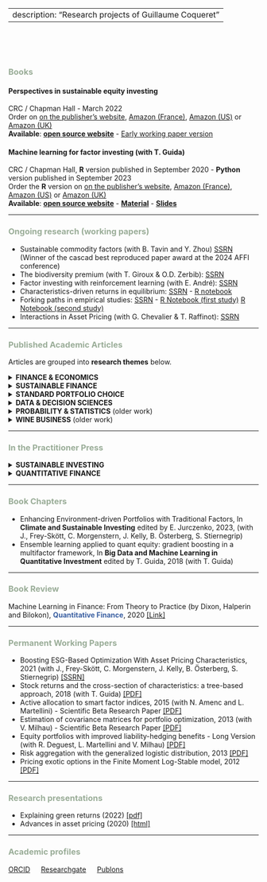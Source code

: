 <head>
<title>Research</title>
<meta name="Research projects of Guillaume Coqueret"/>
</head>

---
description: "Research projects of Guillaume Coqueret"
---
<br/>  
<br/>  



### <font color="#9AAD98">**Books**</font>

#### **Perspectives in sustainable equity investing**
CRC / Chapman Hall - March 2022   
Order on <a href="https://www.routledge.com/Perspectives-in-Sustainable-Equity-Investing/Coqueret/p/book/9781032071015" target="_blank">on the publisher's website</a>, <a href="https://www.amazon.fr/Perspectives-Sustainable-Investing-Guillaume-Coqueret/dp/103207101X/" target="_blank">Amazon (France)</a>, <a href="https://www.amazon.com/Perspectives-Sustainable-Investing-Guillaume-Coqueret-ebook/dp/B09RRMCB4R/" target="_blank">Amazon (US)</a>
or <a href="https://www.amazon.co.uk/Perspectives-Sustainable-Investing-Guillaume-Coqueret-ebook/dp/B09RRMCB4R/" target="_blank">Amazon (UK)</a>  
**Available**: <a href="http://www.esgperspectives.com" target="_blank">**open source website**</a> - <a href="https://papers.ssrn.com/sol3/papers.cfm?abstract_id=3715753" target="_blank">Early working paper version</a>

#### **Machine learning for factor investing** (with T. Guida)
CRC / Chapman Hall, **R** version published in September 2020 - **Python** version published in September 2023    
Order the **R** version on <a href="https://www.routledge.com/Machine-Learning-for-Factor-Investing/Coqueret-Guida/p/book/9780367545864" target="_blank">on the publisher's website</a>, <a href="https://www.amazon.fr/Machine-Learning-Investing-Guillaume-Coqueret/dp/0367545861/" target="_blank">Amazon (France)</a>, <a href="https://www.amazon.com/Machine-Learning-Factor-Investing-Mathematics/dp/0367545861/ref=sr_1_1" target="_blank">Amazon (US)</a>
or <a href="https://www.amazon.co.uk/Machine-Learning-Investing-Financial-Mathematics/dp/0367545861/ref=sr_1_2" target="_blank">Amazon (UK)</a>   
**Available**: <a href="http://www.mlfactor.com" target="_blank">**open source website**</a> - <a href="https://github.com/shokru/mlfactor.github.io/tree/master/material" target="_blank">**Material**</a> - <a href="files/SLIDES/SLIDES.html" target="_blank">**Slides**</a>

_____ 

### <font color="#9AAD98">**Ongoing research** (working papers)</font>  

- Sustainable commodity factors (with B. Tavin and Y. Zhou) <a href="https://papers.ssrn.com/sol3/papers.cfm?abstract_id=4698258" target="_blank">SSRN</a> <br> (Winner of the cascad best reproduced paper award at the 2024 AFFI conference)     
- The biodiversity premium (with T. Giroux & O.D. Zerbib): <a href="https://papers.ssrn.com/sol3/papers.cfm?abstract_id=4489550" target="_blank">SSRN</a>    
- Factor investing with reinforcement learning (with E. André): <a href="https://papers.ssrn.com/sol3/papers.cfm?abstract_id=3726714" target="_blank">SSRN</a>    
- Characteristics-driven returns in equilibrium: <a href="https://papers.ssrn.com/sol3/papers.cfm?abstract_id=3941195" target="_blank">SSRN</a> - <a href="http://www.gcoqueret.com/files/misc/demand_6_share.html" target="_blank">R notebook</a>   
- Forking paths in empirical studies: <a href="https://papers.ssrn.com/sol3/papers.cfm?abstract_id=3999379" target="_blank">SSRN</a> -                   <a href="https://www.gcoqueret.com/files/misc/forking_paths.html" target="_blank">R Notebook (first study)</a>   <a href="https://www.gcoqueret.com/files/misc/forking_paths2.html" target="_blank">R Notebook (second study)</a>  
- Interactions in Asset Pricing (with G. Chevalier & T. Raffinot): <a href="https://papers.ssrn.com/sol3/papers.cfm?abstract_id=4500944" target="_blank">SSRN</a>   



_____ 

### <font color="#9AAD98">**Published Academic Articles**</font> 

Articles are grouped into **research themes** below.

<details>
  <summary>**FINANCE & ECONOMICS**</summary>

* A note on implied correlation for bivariate contracts, <br/> <span style="color:#3B60A2">**Economics Bulletin**</span>, Vol. 40, No. 2 (2020), pp. 1388-1396 (with B. Tavin) <a href="http://www.accessecon.com/Pubs/EB/2020/Volume40/EB-20-V40-I2-P119.pdf" target="_blank">[Link]</a>   
* Procedural Rationality, Asset Heterogeneity and Market Selection,  <br/> <span style="color:#3B60A2">**Journal of Mathematical Economics**</span>, Vol. 82 (2019), pp. 125-149 (with B. Tavin) <a href="https://www.sciencedirect.com/science/article/abs/pii/S0304406819300205" target="_blank">[Link]</a>   <a href="https://papers.ssrn.com/sol3/papers.cfm?abstract_id=2952659" target="_blank">[Working paper]</a>   <br/>
* Empirical properties of a heterogeneous agent model in large dimensions, <br/>   <span style="color:#3B60A2">**Journal of Economic Dynamics & Control**</span>, Vol. 77 (2017), pp. 180-201 <a href="https://www.sciencedirect.com/science/article/pii/S0165188917300386" target="_blank">[Link]</a>  
* An investigation of model risk in a market with jumps and stochastic volatility, <br/>   <span style="color:#3B60A2">**European Journal of Operational Research**</span>, Vol. 253 (2016), pp. 648-658 (with B. Tavin) <a href="https://www.sciencedirect.com/science/article/abs/pii/S0377221716301461" target="_blank">[Link]</a>    <a href="https://papers.ssrn.com/sol3/papers.cfm?abstract_id=2474223" target="_blank">[Working paper]</a>
* Lookback option prices under a spectrally negative tempered-stable model, <br/>   <span style="color:#3B60A2">**International Journal of Theoretical and Applied Finance**</span>, Vol. 16, No. 3 (2013)  <a href="https://www.worldscientific.com/doi/abs/10.1142/S021902491350012X" target="_blank">[Link]</a>    

</details>



<details>
  <summary>**SUSTAINABLE FINANCE**</summary>

* ESG news spillovers across the value chain, <br/>
<span style="color:#3B60A2">**Financial Management**</span>, Vol. 52, No. 4 (2023), pp. 677-710 (with V. Le Tran) <a href="https://papers.ssrn.com/sol3/papers.cfm?abstract_id=4002705" target="_blank">[Working Paper]</a>    
* Scopes of carbon emissions and their impact on green portfolios, <br/> <span style="color:#3B60A2">**Economic Modelling**</span>, Vol. 115 (2022), (with T. Anquetin, B. Tavin & L. Welgryn) <a href="https://www.sciencedirect.com/science/article/abs/pii/S0264999322001973" target="_blank">[Link]</a>  <a href="https://papers.ssrn.com/sol3/papers.cfm?abstract_id=4012629" target="_blank">[Working Paper]</a>      

</details>



<details>
  <summary>**STANDARD PORTFOLIO CHOICE**</summary>

* Training trees on tails with applications to portfolio choice, <br/>   <span style="color:#3B60A2">**Annals of Operations Research**</span>, Vol. 288 (2020), pp. 181-221 (with T. Guida) <a href="https://link.springer.com/article/10.1007/s10479-020-03539-2" target="_blank">[Link]</a>   <a href="https://papers.ssrn.com/sol3/papers.cfm?abstract_id=3403009" target="_blank">[Working paper]</a> 
<a href="http://www.gcoqueret.com/tot.html" target="_blank">[Material]</a>   
* Characteristics-based portfolio choice with leverage constraints, <br/>   <span style="color:#3B60A2">**Journal of Banking and Finance**</span>, Vol. 70 (2016), pp. 23-37 (with M. Ammann and J-P. Schade) <a href="https://www.sciencedirect.com/science/article/pii/S0378426616300516" target="_blank">[Link]</a> <a href="https://papers.ssrn.com/sol3/papers.cfm?abstract_id=2736324" target="_blank">[Working paper]</a>   
* Diversified minimum-variance portfolios, <br/>   <span style="color:#3B60A2">**Annals of Finance**</span>, Vol. 11, No. 2 (2015), pp. 221-241 <a href="https://link.springer.com/article/10.1007%2Fs10436-014-0253-x" target="_blank">[Link]</a>    

</details>



<details>
  <summary>**DATA & DECISION SCIENCES**</summary>

* Unexpected opportunities in misspecified predictive regressions,  <br/> <span style="color:#3B60A2">**European Journal of Operational Research**</span> Forthcoming (2024) (with R. Deguest): <a href="http://www.gcoqueret.com/PRs.html" target="_blank">material</a>   
* Dynamic decision making with predictive panels, <br/> <span style="color:#3B60A2">**Journal of the Operational Research Society**</span>, Vol. 75, No. 6 (2023), pp. 1055-1075 (with B. Tavin) <a href="https://www.tandfonline.com/doi/full/10.1080/01605682.2023.2231488" target="_blank">[Link]</a> <a href="https://papers.ssrn.com/sol3/papers.cfm?abstract_id=3853793" target="_blank">[Working Paper]</a> - <a href="http://www.gcoqueret.com/files/misc/panel.html" target="_blank">[R notebook]</a>   
* The determinants of health assessment in the United States: A supervised learning approach, <br/> <span style="color:#3B60A2">**Healthcare Analytics**</span>, Vol. 2 (2022) <a href="https://www.sciencedirect.com/science/article/pii/S2772442522000466" target="_blank">[Link - Open Access]</a>     
* Persistence in factor-based supervised learning models, <br/>  <span style="color:#3B60A2">**Journal of Finance & Data Science**</span>, Vol. 8 (2022), pp. 12-34 <a href="https://www.sciencedirect.com/science/article/pii/S2405918821000143" target="_blank">[Link - Open Access]</a>  <a href="http://www.gcoqueret.com/horizons.html" target="_blank">[Material]</a>   
* Approximate NORTA simulations for virtual sample generation, <br/>   <span style="color:#3B60A2">**Expert Systems With Applications**</span>, Vol. 73 (2017), pp. 69-81 <a href="https://www.sciencedirect.com/science/article/pii/S0957417416307096" target="_blank">[Link]</a>    
 
</details>

 
 
<details>
  <summary>**PROBABILITY & STATISTICS** (older work)</summary>

* On the distribution of the supremum of the spectrally negative stable process with drift, <br/>  <span style="color:#3B60A2"> **Statistics & Probability Letters**</span>, Vol. 107 (2015), pp. 333-340 <a href="https://www.sciencedirect.com/science/article/pii/S0167715215003314" target="_blank">[Link]</a>     
* Second order risk aggregation with the Bernstein copula, <br/>  <span style="color:#3B60A2"> **Insurance: Mathematics and Economics**</span>, Vol. 58 (2014), pp. 150-158 <a href="https://www.sciencedirect.com/science/article/pii/S0167668714000882" target="_blank">[Link]</a>    
* Meromorphic Levy-Khintchine exponents with poles of order two, <br/>  <span style="color:#3B60A2"> **Communications on Stochastic Analysis**</span>, Vol. 7, No. 2 (2013), pp. 179-198  <a href="https://digitalcommons.lsu.edu/cosa/vol7/iss2/1/" target="_blank">[Link]</a>  
* Approximation of probabilistic Laplace transforms and their inverses, <br/>  <span style="color:#3B60A2"> **Communications in Applied Mathematics and Computational Science**</span>, Vol. 7, No. 2 (2012), pp. 231-246  <a href="https://msp.org/camcos/2012/7-2/p03.xhtml" target="_blank">[Link]</a>   

</details>



<details>
  <summary>**WINE BUSINESS** (older work)</summary>

* Herding behavior among wine investors, <span style="color:#3B60A2">**Economic Modelling**</span>, Vol. 68 (2018), pp. 318-328 (with B. Aytac and C. Mandou) <a href="https://www.sciencedirect.com/science/article/pii/S0264999317301001" target="_blank">[Link]</a>    
* Optimal wine pricing for restaurants, <span style="color:#3B60A2">**Journal of Wine Economics**</span>, Vol. 10, No. 2 (2015), pp. 204-224 <a href="https://www.cambridge.org/core/journals/journal-of-wine-economics/article/optimal-wine-pricing-for-restaurants/A3A972D73E0785CE8E6A606470FC0A0E" target="_blank">[Link]</a>      

</details>


_____ 

### <font color="#9AAD98">**In the Practitioner Press**</font> 


<details>
  <summary>**SUSTAINABLE INVESTING**</summary>

* The impact of climate change risk on long-term asset allocation, <br> <span style="color:#3B60A2">**Journal of Portfolio Management**</span>, Vol. 50, No. 5 (2024), pp. 238-263 (with JC Bertrand, N. McLoughlin and S. Mesnard) <a href="https://www.pm-research.com/content/iijpormgmt/early/2024/01/30/jpm20241586" target="_blank">[Link]</a> <a href="papers/climate_risk_alloc.pdf" target="_blank">[Working Paper]</a>    
* International market exposure to sovereign ESG, <br/> <span style="color:#3B60A2">**Journal of Sustainable Finance & Investment**</span>, Forthcoming (2022), (with C. Morgenstern & J. Kelly) <a href="https://www.tandfonline.com/doi/full/10.1080/20430795.2022.2148817" target="_blank">[Open Access]</a> <a href="https://papers.ssrn.com/sol3/papers.cfm?abstract_id=4138136" target="_blank">[Working Paper]</a>   
* Tuning trend following strategies with macro ESG data, <br/> <span style="color:#3B60A2">**Journal of Impact & ESG Investing**</span>, Vol. 2, No. 2 (2021), pp. 117-136 (with C. Morgenstern & J. Kelly) <a href="https://jesg.pm-research.com/content/early/2021/10/25/jesg.2021.1.032" target="_blank">[Link]</a>  

</details>




<details>
  <summary>**QUANTITATIVE FINANCE**</summary>

* Interpretable supervised portfolios, <br> 
<span style="color:#3B60A2">**Journal of Financial Data Science**</span>, Vol. 6, No. 2, pp. 10 - 34 (with G. Chevalier & T. Raffinot): <a href="https://www.pm-research.com/content/iijjfds/6/2/10" target="_blank">[Link]</a> <a href="https://papers.ssrn.com/sol3/papers.cfm?abstract_id=4230955" target="_blank">[Working Paper]</a>    
* Supervised portfolios, <br> <span style="color:#3B60A2">**Quantitative Finance**</span>, Vol. 22, No. 12 (2022), pp. 2275-2295 (with G. Chevalier & T. Raffinot): 
<a href="https://www.tandfonline.com/doi/abs/10.1080/14697688.2022.2122543" target="_blank">[Link]</a>
<a href="https://papers.ssrn.com/sol3/papers.cfm?abstract_id=3954109" target="_blank">[Working Paper]</a> - 
<a href="https://colab.research.google.com/drive/1yrhuV5i_o2g0Ju-xJEyONR5s2PFqyk3k" target="_blank">[notebook]</a>   
* Stock-specific sentiment and return predictability, <br/> <span style="color:#3B60A2">**Quantitative Finance**</span>, Vol. 20, No. 9 (2020), pp. 1531-1551 <a href="https://www.tandfonline.com/doi/full/10.1080/14697688.2020.1736314" target="_blank">[Link]</a> <a href="https://papers.ssrn.com/sol3/papers.cfm?abstract_id=3248925" target="_blank">[Working paper]</a>   
* Machine learning in systematic equity allocation: a model comparison, <br/> <span style="color:#3B60A2">**Wilmott Magazine**</span>, Vol. 2018, Issue 98 (2018), pp. 24-33 (with T. Guida) <a href="https://onlinelibrary.wiley.com/doi/abs/10.1002/wilm.10719" target="_blank">[Link]</a>      
* Equity portfolios with improved liability-hedging benefits, <br/>   <span style="color:#3B60A2">**Journal of Portfolio Management**</span>, Vol. 43, No. 2 (Winter 2017), pp. 37-49 (with L. Martellini and V. Milhau) <a href="https://jpm.iijournals.com/content/43/2/37" target="_blank">[Link]</a>    

</details>

_____ 


### <font color="#9AAD98">**Book Chapters**</font> 
- Enhancing Environment-driven Portfolios with Traditional Factors, In **Climate and Sustainable Investing** edited by E. Jurczenko, 2023, (with J., Frey-Skött, C. Morgenstern, J. Kelly, B. Österberg, S. Stiernegrip)   
- Ensemble learning applied to quant equity: gradient boosting in a multifactor framework, In **Big Data and Machine Learning in Quantitative Investment** edited by T. Guida, 2018 (with T. Guida)    

 
_____ 


### <font color="#9AAD98">**Book Review**</font> 
Machine Learning in Finance: From Theory to Practice (by Dixon, Halperin and Bilokon), <span style="color:#3B60A2">**Quantitative Finance**</span>, 2020  <a href="https://www.tandfonline.com/doi/full/10.1080/14697688.2020.1828609" target="_blank">[Link]</a>

 

_____ 


### <font color="#9AAD98">**Permanent Working Papers**</font> 
* Boosting ESG-Based Optimization With Asset Pricing Characteristics, 2021 (with J., Frey-Skött, C. Morgenstern, J. Kelly, B. Österberg, S. Stiernegrip) <a href="https://papers.ssrn.com/sol3/papers.cfm?abstract_id=3877242" target="_blank">[SSRN]</a>   
* Stock returns and the cross-section of characteristics: a tree-based approach, 2018 (with T. Guida)  <a href="papers/TAPA.pdf" target="_blank">[PDF]</a>    
* Active allocation to smart factor indices, 2015 (with N. Amenc and L. Martellini) - Scientific Beta Research Paper <a href="papers/active_allocation_timing.pdf" target="_blank">[PDF]</a>     
* Estimation of covariance matrices for portfolio optimization, 2013 (with V. Milhau) - Scientific Beta Research Paper <a href="papers/Estim_cov.pdf" target="_blank">[PDF]</a>    
* Equity portfolios with improved liability-hedging benefits - Long Version  (with R. Deguest, L. Martellini and V. Milhau)  <a href="papers/OTPP.pdf" target="_blank">[PDF]</a>    
* Risk aggregation with the generalized logistic distribution, 2013 <a href="papers/Logistic.pdf" target="_blank">[PDF]</a>  
* Pricing exotic options in the Finite Moment Log-Stable model, 2012 <a href="papers/FMLS.pdf" target="_blank">[PDF]</a>  


_____

### <font color="#9AAD98">**Research presentations**</font>

* Explaining green returns (2022) <a href="files/SLIDES/Explaining_green_returns.pdf" target="_blank">[pdf]</a>   
* Advances in asset pricing (2020) <a href="files/SLIDES/AAP/AAP.html" target="_blank">[html]</a>   

_____ 


### <font color="#9AAD98">**Academic profiles**</font>
<a href="http://orcid.org/0000-0002-1596-4086" target="_blank">ORCID</a> &emsp;  <a href="https://www.researchgate.net/profile/Guillaume_Coqueret" target="_blank">Researchgate</a> &emsp;  <a href="https://publons.com/researcher/1352687/guillaume-coqueret" target="_blank">Publons</a>    
  
